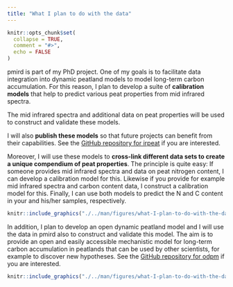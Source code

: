 ```yaml
---
title: "What I plan to do with the data"
---
```


```r
knitr::opts_chunk$set(
  collapse = TRUE,
  comment = "#>",
  echo = FALSE
)
```

pmird is part of my PhD project. One of my goals is to facilitate data integration into dynamic peatland models to model long-term carbon accumulation. For this reason, I plan to develop a suite of **calibration models** that help to predict various peat properties from mid infrared spectra.

The mid infrared spectra and additional data on peat properties will be used to construct and validate these models. 

I will also **publish these models** so that future projects can benefit from their capabilities. See the [GitHub repository for irpeat](https://github.com/henningte/irpeat/) if you are interested.

Moreover, I will use these models to **cross-link different data sets to create a unique compendium of peat properties**. The principle is quite easy: If someone provides mid infrared spectra and data on peat nitrogen content, I can develop a calibration model for this. Likewise if you provide for example mid infrared spectra and carbon content data, I construct a calibration model for this. Finally, I can use both models to predict the N and C content in your and his/her samples, respectively.

```r
knitr::include_graphics("./../man/figures/what-I-plan-to-do-with-the-data-1.png")
```

In addition, I plan to develop an open dynamic peatland model and I will use the data in pmird also to construct and validate this model. The aim is to provide an open and easily accessible mechanistic model for long-term carbon accumulation in peatlands that can be used by other scientists, for example to discover new hypotheses. See the [GitHub repository for odpm]() if you are interested.

```r
knitr::include_graphics("./../man/figures/what-I-plan-to-do-with-the-data-2.png")
```
